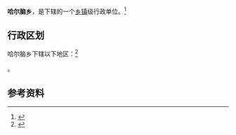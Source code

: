 {{中国乡级行政区|21/13/81/212/000}}

'''哈尔脑乡'''，是{{PRC admin/fullname|21/13/81/212/000|3}}下辖的一个[[乡镇|乡镇]]级行政单位。<ref>{{PRC admin/ref sgc|{{PRC admin/parent|21/13/81/212/000}}}}</ref>

== 行政区划 ==

哈尔脑乡下辖以下地区：<ref>{{PRC admin/ref sgc|21/13/81/212/000}}</ref>

{{PRC admin/children|21/13/81/212/000}}。

== 参考资料 ==

{{reflist}}

{{行政区划小作品}}
{{PRC admin/navcat|21/13/81/212/000}}